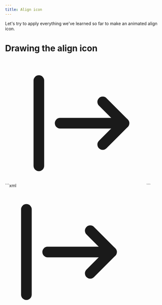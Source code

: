 ```yaml
---
title: Align icon
---
```



Let's try to apply everything we've learned so far to make an animated align icon.

# Drawing the align icon

<CodeWithOutput>
  <Fragment slot="code">
    ```xml
    <svg
      aria-hidden="true"
      viewBox="0 0 24 24"
      width="420"
    >
      <g opacity="0.1">
        <use href="arrow.svg#icon" />
      </g>
      <g
        stroke="currentColor"
        fill="none"
        stroke-width="2"
        stroke-linejoin="round"
        stroke-linecap="round"
      >
        <g>
          <line x1="4" y1="4" x2="4" y2="20" />
        </g>
        <g>
          <line x1="8" y1="12" x2="20" y2="12" />
          <polyline points="16,8 20,12 16,16" />
        </g>
      </g>
    </svg>
    ```
  </Fragment>
  <Fragment slot="output">
    <svg
      aria-hidden="true"
      viewBox="0 0 24 24"
      width="420"
    >
      <g opacity="0.1">
        <use href="arrow.svg#icon" />
      </g>
      <g
        stroke="currentColor"
        fill="none"
        stroke-width="2"
        stroke-linejoin="round"
        stroke-linecap="round"
      >
        <g>
          <line x1="4" y1="4" x2="4" y2="20" />
        </g>
        <g>
          <line x1="8" y1="12" x2="20" y2="12" />
          <polyline points="16,8 20,12 16,16" />
        </g>
      </g>
    </svg>
  </Fragment>
</CodeWithOutput>
